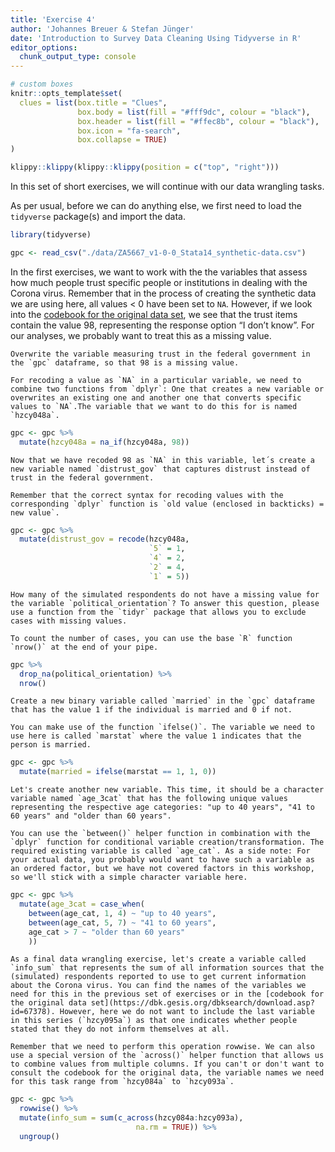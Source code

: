 ```yaml
---
title: 'Exercise 4'
author: 'Johannes Breuer & Stefan Jünger'
date: 'Introduction to Survey Data Cleaning Using Tidyverse in R'
editor_options: 
  chunk_output_type: console
---
```


```r
# custom boxes
knitr::opts_template$set(
  clues = list(box.title = "Clues",
               box.body = list(fill = "#fff9dc", colour = "black"),
               box.header = list(fill = "#ffec8b", colour = "black"),
               box.icon = "fa-search",
               box.collapse = TRUE)
)
```

```r
klippy::klippy(klippy::klippy(position = c("top", "right")))
```

In this set of short exercises, we will continue with our data wrangling tasks.

As per usual, before we can do anything else, we first need to load the `tidyverse` package(s) and import the data.

```r
library(tidyverse)

gpc <- read_csv("./data/ZA5667_v1-0-0_Stata14_synthetic-data.csv")
```

In the first exercises, we want to work with the the variables that assess how much people trust specific people or institutions in dealing with the Corona virus. Remember that in the process of creating the synthetic data we are using here, all values < 0 have been set to `NA`. However, if we look into the [codebook for the original data set](https://dbk.gesis.org/dbksearch/download.asp?id=67378), we see that the trust items contain the value 98, representing the response option "I don't know". For our analyses, we probably want to treat this as a missing value.

```block
Overwrite the variable measuring trust in the federal government in the `gpc` dataframe, so that 98 is a missing value.
```

```block
For recoding a value as `NA` in a particular variable, we need to combine two functions from `dplyr`: One that creates a new variable or overwrites an existing one and another one that converts specific values to `NA`.The variable that we want to do this for is named `hzcy048a`.
```

```r
gpc <- gpc %>% 
  mutate(hzcy048a = na_if(hzcy048a, 98))
```

```block
Now that we have recoded 98 as `NA` in this variable, let´s create a new variable named `distrust_gov` that captures distrust instead of trust in the federal government.  
```

```block
Remember that the correct syntax for recoding values with the corresponding `dplyr` function is `old value (enclosed in backticks) = new value`.
```

```r
gpc <- gpc %>% 
  mutate(distrust_gov = recode(hzcy048a,
                               `5` = 1,
                               `4` = 2,
                               `2` = 4,
                               `1` = 5))
```

```block
How many of the simulated respondents do not have a missing value for the variable `political_orientation`? To answer this question, please use a function from the `tidyr` package that allows you to exclude cases with missing values.
```

```block
To count the number of cases, you can use the base `R` function `nrow()` at the end of your pipe.
```

```r
gpc %>% 
  drop_na(political_orientation) %>% 
  nrow()
```

```block
Create a new binary variable called `married` in the `gpc` dataframe that has the value 1 if the individual is married and 0 if not. 
```

```block
You can make use of the function `ifelse()`. The variable we need to use here is called `marstat` where the value 1 indicates that the person is married.
```

```r
gpc <- gpc %>% 
  mutate(married = ifelse(marstat == 1, 1, 0))
```

```block
Let's create another new variable. This time, it should be a character variable named `age_3cat` that has the following unique values representing the respective age categories: "up to 40 years", "41 to 60 years" and "older than 60 years".
```

```block
You can use the `between()` helper function in combination with the `dplyr` function for conditional variable creation/transformation. The required existing variable is called `age_cat`. As a side note: For your actual data, you probably would want to have such a variable as an ordered factor, but we have not covered factors in this workshop, so we'll stick with a simple character variable here.
```

```r
gpc <- gpc %>% 
  mutate(age_3cat = case_when(
    between(age_cat, 1, 4) ~ "up to 40 years",
    between(age_cat, 5, 7) ~ "41 to 60 years",
    age_cat > 7 ~ "older than 60 years"
    ))
```

```block
As a final data wrangling exercise, let's create a variable called `info_sum` that represents the sum of all information sources that the (simulated) respondents reported to use to get current information about the Corona virus. You can find the names of the variables we need for this in the previous set of exercises or in the [codebook for the original data set](https://dbk.gesis.org/dbksearch/download.asp?id=67378). However, here we do not want to include the last variable in this series (`hzcy095a`) as that one indicates whether people stated that they do not inform themselves at all.
```

```block
Remember that we need to perform this operation rowwise. We can also use a special version of the `across()` helper function that allows us to combine values from multiple columns. If you can't or don't want to consult the codebook for the original data, the variable names we need for this task range from `hzcy084a` to `hzcy093a`.
```

```r
gpc <- gpc %>% 
  rowwise() %>%
  mutate(info_sum = sum(c_across(hzcy084a:hzcy093a),
                            na.rm = TRUE)) %>% 
  ungroup()
```